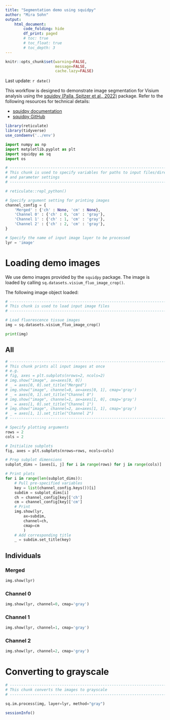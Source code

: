 ```yaml
---
title: "Segmentation demo using squidpy"
author: "Mira Sohn"
output:
    html_document:
        code_folding: hide
        df_print: paged
        # toc: true
        # toc_float: true
        # toc_depth: 3
---
```


```r
knitr::opts_chunk$set(warning=FALSE,
                      message=FALSE,
                      cache.lazy=FALSE)
```

Last update: `r date()`

This workflow is designed to demonstrate image segmentation for Visium analysis 
using the [squidpy (Palla, Spitzer et al., 2022)](https://doi.org/10.1038/s41592-021-01358-2) package.
Refer to the following resources for technical details:

- [squidpy documentation](https://squidpy.readthedocs.io/en/stable/index.html)
- [squidpy GitHub](https://github.com/scverse/squidpy)

```r
library(reticulate)
library(tidyverse)
use_condaenv('../env')
```

```python
import numpy as np
import matplotlib.pyplot as plt
import squidpy as sq
import os
```

```python

# ------------------------------------------------------------------------------
# This chunk is used to specify variables for paths to input files/directories
# and parameter settings
# ------------------------------------------------------------------------------

# reticulate::repl_python()

# Specify argument setting for printing images
channel_config = {
    'Merged' : {'ch' : None, 'cm' : None},
    'Channel 0' : {'ch' : 0, 'cm' : 'gray'},
    'Channel 1' : {'ch' : 1, 'cm' : 'gray'},
    'Channel 2' : {'ch' : 2, 'cm' : 'gray'},
}

# Specify the name of input image layer to be processed
lyr = 'image'
```

# Loading demo images {.tabset}

We use demo images provided by the `squidpy` package. The image is loaded by calling 
`sq.datasets.visium_fluo_image_crop()`.

The following image object loaded:

```python

# ------------------------------------------------------------------------------
# This chunk is used to load input image files
# ------------------------------------------------------------------------------

# Load fluorescence tissue images
img = sq.datasets.visium_fluo_image_crop()

print(img)
```

## All

```python

# ------------------------------------------------------------------------------
# This chunk prints all input images at once
# e.g.
# fig, axes = plt.subplots(nrows=2, ncols=2)
# img.show("image", ax=axes[0, 0])
# _ = axes[0, 0].set_title("Merged")
# img.show("image", channel=0, ax=axes[0, 1], cmap='gray')
# _ = axes[0, 1].set_title("Channel 0")
# img.show("image", channel=1, ax=axes[1, 0], cmap='gray')
# _ = axes[1, 0].set_title("Channel 1")
# img.show("image", channel=2, ax=axes[1, 1], cmap='gray')
# _ = axes[1, 1].set_title("Channel 2")
# ------------------------------------------------------------------------------

# Specify plotting arguments
rows = 2
cols = 2

# Initialize subplots
fig, axes = plt.subplots(nrows=rows, ncols=cols)

# Prep subplot dimensions
subplot_dims = [axes[i, j] for i in range(rows) for j in range(cols)]

# Print plots
for i in range(len(subplot_dims)):
    # Pull pre-specified variables
    key = list(channel_config.keys())[i]
    subdim = subplot_dims[i]
    ch = channel_config[key]['ch']
    cm = channel_config[key]['cm']
    # Print
    img.show(lyr,
        ax=subdim,
        channel=ch,
        cmap=cm
        )
    # Add corresponding title
    _ = subdim.set_title(key)
```

## Individuals {.tabset}

### Merged

```python
img.show(lyr)
```

### Channel 0

```python
img.show(lyr, channel=0, cmap='gray')
```

### Channel 1

```python
img.show(lyr, channel=1, cmap='gray')
```

### Channel 2

```python
img.show(lyr, channel=2, cmap='gray')
```

# Converting to grayscale

```python

# --------------------------------------------------------------------------------
# This chunk converts the images to grayscale
# --------------------------------------------------------------------------------

sq.im.process(img, layer=lyr, method="gray")

```

```r
sessionInfo()
```
